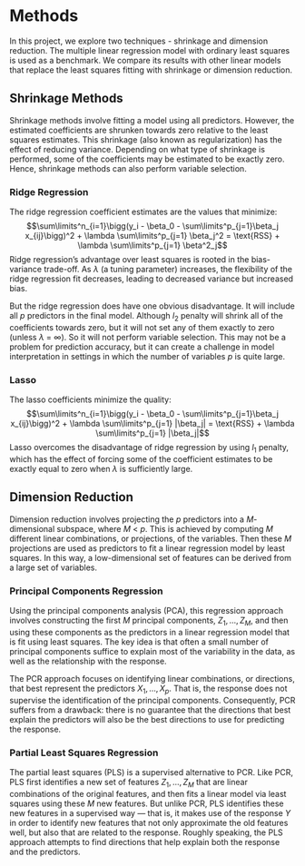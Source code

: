 # Methods

In this project, we explore two techniques - shrinkage and dimension reduction. The multiple linear regression model with ordinary least squares is used as a benchmark. We compare its results with other linear models that replace the least squares fitting with shrinkage or dimension reduction.

## Shrinkage Methods

Shrinkage methods involve fitting a model using all predictors. However, the estimated coefficients are shrunken towards zero relative to the least squares estimates. This shrinkage (also known as regularization) has the effect of reducing variance. Depending on what type of shrinkage is performed, some of the coefficients may be estimated to be exactly zero. Hence, shrinkage methods can also perform variable selection. 

### Ridge Regression

The ridge regression coefficient estimates are the values that minimize:
$$\sum\limits^n_{i=1}\bigg(y_i - \beta_0 - \sum\limits^p_{j=1}\beta_j x_{ij}\bigg)^2 + \lambda \sum\limits^p_{j=1} \beta_j^2 = \text{RSS} + \lambda \sum\limits^p_{j=1} \beta^2_j$$
Ridge regression’s advantage over least squares is rooted in the bias-variance trade-off. As $\lambda$ (a tuning parameter) increases, the flexibility of the ridge regression fit decreases, leading to decreased variance but increased bias. 

But the ridge regression does have one obvious disadvantage. It will include all $p$ predictors in the final model. Although $l_2$ penalty will shrink all of the coefficients towards zero, but it will not set any of them exactly to zero (unless $\lambda$ = $\infty$). So it will not perform variable selection. This may not be a problem for prediction accuracy, but it can create a challenge in model interpretation in settings in which the number of variables $p$ is quite large. 

### Lasso	

The lasso coefficients minimize the quality:
$$\sum\limits^n_{i=1}\bigg(y_i - \beta_0 - \sum\limits^p_{j=1}\beta_j x_{ij}\bigg)^2 + \lambda \sum\limits^p_{j=1} |\beta_j| = \text{RSS} + \lambda \sum\limits^p_{j=1} |\beta_j|$$
Lasso overcomes the disadvantage of ridge regression by using $l_1$ penalty, which has the effect of forcing some of the coefficient estimates to be exactly equal to zero when $\lambda$ is sufficiently large. 
				
## Dimension Reduction

Dimension reduction involves projecting the $p$ predictors into a $M$-dimensional subspace, where $M$ < $p$. This is achieved by computing $M$ different linear combinations, or projections, of the variables. Then these $M$ projections are used as predictors to fit a linear regression model by least squares. In this way, a low-dimensional set of features can be derived from a large set of variables.

### Principal Components Regression			

Using the principal components analysis (PCA), this regression approach involves constructing the first $M$ principal components, $Z_1,...,Z_M$, and then using these components as the predictors in a linear regression model that is fit using least squares. The key idea is that often a small number of principal components suffice to explain most of the variability in the data, as well as the relationship with the response. 

The PCR approach focuses on identifying linear combinations, or directions, that best represent the predictors $X_1,...,X_p$. That is, the response does not supervise the identification of the principal components. Consequently, PCR suffers from a drawback: there is no guarantee that the directions that best explain the predictors will also be the best directions to use for predicting the response. 

### Partial Least Squares Regression

The partial least squares (PLS) is a supervised alternative to PCR. Like PCR, PLS first identifies a new set of features $Z_1,...,Z_M$ that are linear combinations of the original features, and then fits a linear model via least squares using these $M$ new features. But unlike PCR, PLS identifies these new features in a supervised way — that is, it makes use of the response $Y$ in order to identify new features that not only approximate the old features well, but also that are related to the response. Roughly speaking, the PLS approach attempts to find directions that help explain both the response and the predictors. 